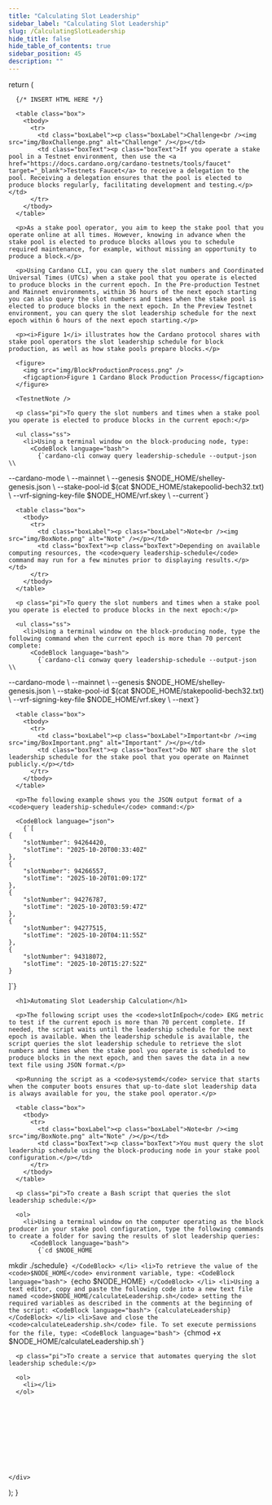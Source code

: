 ```yaml
---
title: "Calculating Slot Leadership"
sidebar_label: "Calculating Slot Leadership"
slug: /CalculatingSlotLeadership
hide_title: false
hide_table_of_contents: true
sidebar_position: 45
description: ""
---
```






  return (
    <div>

      {/* INSERT HTML HERE */}

      <table class="box">
        <tbody>
          <tr>
            <td class="boxLabel"><p class="boxLabel">Challenge<br /><img src="img/BoxChallenge.png" alt="Challenge" /></p></td>
            <td class="boxText"><p class="boxText">If you operate a stake pool in a Testnet environment, then use the <a href="https://docs.cardano.org/cardano-testnets/tools/faucet" target="_blank">Testnets Faucet</a> to receive a delegation to the pool. Receiving a delegation ensures that the pool is elected to produce blocks regularly, facilitating development and testing.</p></td>
          </tr>
        </tbody>
      </table>

      <p>As a stake pool operator, you aim to keep the stake pool that you operate online at all times. However, knowing in advance when the stake pool is elected to produce blocks allows you to schedule required maintenance, for example, without missing an opportunity to produce a block.</p>

      <p>Using Cardano CLI, you can query the slot numbers and Coordinated Universal Times (UTCs) when a stake pool that you operate is elected to produce blocks in the current epoch. In the Pre-production Testnet and Mainnet environments, within 36 hours of the next epoch starting you can also query the slot numbers and times when the stake pool is elected to produce blocks in the next epoch. In the Preview Testnet environment, you can query the slot leadership schedule for the next epoch within 6 hours of the next epoch starting.</p>

      <p><i>Figure 1</i> illustrates how the Cardano protocol shares with stake pool operators the slot leadership schedule for block production, as well as how stake pools prepare blocks.</p>

      <figure>
        <img src="img/BlockProductionProcess.png" />
        <figcaption>Figure 1 Cardano Block Production Process</figcaption>
      </figure>

      <TestnetNote />

      <p class="pi">To query the slot numbers and times when a stake pool you operate is elected to produce blocks in the current epoch:</p>
      
      <ul class="ss">
        <li>Using a terminal window on the block-producing node, type:
          <CodeBlock language="bash">
            {`cardano-cli conway query leadership-schedule --output-json \\
  --cardano-mode \\
  --mainnet \\
  --genesis $NODE_HOME/shelley-genesis.json \\
  --stake-pool-id $(cat $NODE_HOME/stakepoolid-bech32.txt) \\
  --vrf-signing-key-file $NODE_HOME/vrf.skey \\
  --current`}
          </CodeBlock>
        </li>
      </ul>

      <table class="box">
        <tbody>
          <tr>
            <td class="boxLabel"><p class="boxLabel">Note<br /><img src="img/BoxNote.png" alt="Note" /></p></td>
            <td class="boxText"><p class="boxText">Depending on available computing resources, the <code>query leadership-schedule</code> command may run for a few minutes prior to displaying results.</p></td>
          </tr>
        </tbody>
      </table>

      <p class="pi">To query the slot numbers and times when a stake pool you operate is elected to produce blocks in the next epoch:</p>
      
      <ul class="ss">
        <li>Using a terminal window on the block-producing node, type the following command when the current epoch is more than 70 percent complete:
          <CodeBlock language="bash">
            {`cardano-cli conway query leadership-schedule --output-json \\
  --cardano-mode \\
  --mainnet \\
  --genesis $NODE_HOME/shelley-genesis.json \\
  --stake-pool-id $(cat $NODE_HOME/stakepoolid-bech32.txt) \\
  --vrf-signing-key-file $NODE_HOME/vrf.skey \\
  --next`}
          </CodeBlock>
        </li>
      </ul>

      <table class="box">
        <tbody>
          <tr>
            <td class="boxLabel"><p class="boxLabel">Important<br /><img src="img/BoxImportant.png" alt="Important" /></p></td>
            <td class="boxText"><p class="boxText">Do NOT share the slot leadership schedule for the stake pool that you operate on Mainnet publicly.</p></td>
          </tr>
        </tbody>
      </table>

      <p>The following example shows you the JSON output format of a <code>query leadership-schedule</code> command:</p>

      <CodeBlock language="json">
        {`[
    {
        "slotNumber": 94264420,
        "slotTime": "2025-10-20T00:33:40Z"
    },
    {
        "slotNumber": 94266557,
        "slotTime": "2025-10-20T01:09:17Z"
    },
    {
        "slotNumber": 94276787,
        "slotTime": "2025-10-20T03:59:47Z"
    },
    {
        "slotNumber": 94277515,
        "slotTime": "2025-10-20T04:11:55Z"
    },
    {
        "slotNumber": 94318072,
        "slotTime": "2025-10-20T15:27:52Z"
    }
]`}
      </CodeBlock>

      <h1>Automating Slot Leadership Calculation</h1>

      <p>The following script uses the <code>slotInEpoch</code> EKG metric to test if the current epoch is more than 70 percent complete. If needed, the script waits until the leadership schedule for the next epoch is available. When the leadership schedule is available, the script queries the slot leadership schedule to retrieve the slot numbers and times when the stake pool you operate is scheduled to produce blocks in the next epoch, and then saves the data in a new text file using JSON format.</p>

      <p>Running the script as a <code>systemd</code> service that starts when the computer boots ensures that up-to-date slot leadership data is always available for you, the stake pool operator.</p>

      <table class="box">
        <tbody>
          <tr>
            <td class="boxLabel"><p class="boxLabel">Note<br /><img src="img/BoxNote.png" alt="Note" /></p></td>
            <td class="boxText"><p class="boxText">You must query the slot leadership schedule using the block-producing node in your stake pool configuration.</p></td>
          </tr>
        </tbody>
      </table>

      <p class="pi">To create a Bash script that queries the slot leadership schedule:</p>

      <ol>
        <li>Using a terminal window on the computer operating as the block producer in your stake pool configuration, type the following commands to create a folder for saving the results of slot leadership queries:
          <CodeBlock language="bash">
            {`cd $NODE_HOME
mkdir ./schedule`}
          </CodeBlock>
        </li>
        <li>To retrieve the value of the <code>$NODE_HOME</code> environment variable, type:
          <CodeBlock language="bash">
            {`echo $NODE_HOME`}
          </CodeBlock>
        </li>
        <li>Using a text editor, copy and paste the following code into a new text file named <code>$NODE_HOME/calculateLeadership.sh</code> setting the required variables as described in the comments at the beginning of the script:
          <CodeBlock language="bash">
            {calculateLeadership}
          </CodeBlock>
        </li>
        <li>Save and close the <code>calculateLeadership.sh</code> file. To set execute permissions for the file, type:
          <CodeBlock language="bash">
            {`chmod +x $NODE_HOME/calculateLeadership.sh`}
          </CodeBlock>
        </li>
      </ol>

      <p class="pi">To create a service that automates querying the slot leadership schedule:</p>

      <ol>
        <li></li>
      </ol>





      



      

    </div>
  );
}

<HTMLContent />

